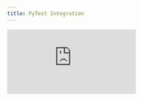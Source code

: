 ```yaml
---
title: PyTest Integration
---
```


<div style={{
    position: 'relative',
    paddingBottom: '56.25%', // 16:9 aspect ratio
    height: 0,
    overflow: 'hidden',
    maxWidth: '100%',
    marginBottom: '20px'
}}>
    <iframe
        src="https://www.loom.com/embed/03831837e44f49a6b7a9bbbe407c29e2?sid=3cb6fbde-7d26-4d0f-a142-820c9e2da651"
        frameborder="0"
        webkitallowfullscreen
        mozallowfullscreen
        allowfullscreen
        style={{
            position: 'absolute',
            top: 0,
            left: 0,
            width: '100%',
            height: '100%',
        }}
    />
</div>

## Integrating LLM Testing into Your Development Workflow

This video demonstrates how to integrate Opik's [PyTest](https://www.comet.com/docs/opik/testing/pytest_integration) functionality into your development workflow, bridging traditional software [testing](https://www.comet.com/docs/opik/testing/pytest_integration) with LLM application testing. Using a real-world call summarizer Streamlit application example, you'll learn how to write regression tests that ensure new features don't break existing LLM functionality, while creating comprehensive [datasets](https://www.comet.com/docs/opik/evaluation/manage_datasets) from your test cases for ongoing [evaluation](https://www.comet.com/docs/opik/evaluation/overview).

## Key Highlights

- **LLM Unit [Testing](https://www.comet.com/docs/opik/testing/pytest_integration)**: Use the [`@llm_unit`](https://www.comet.com/docs/opik/testing/pytest_integration#advanced-usage) decorator to transform any [PyTest](https://www.comet.com/docs/opik/testing/pytest_integration) function into an LLM test that automatically captures [traces](https://www.comet.com/docs/opik/tracing/log_traces) and sends them to Opik projects
- **Flexible [Integration](https://www.comet.com/docs/opik/tracing/integrations/overview)**: Works with both [`@track`](https://www.comet.com/docs/opik/tracing/log_traces#decorators) decorated functions and [integration](https://www.comet.com/docs/opik/tracing/integrations/overview)-wrapped clients (like [`track_openai`](https://www.comet.com/docs/opik/tracing/integrations/openai)) for comprehensive test coverage
- **Mixed [Testing](https://www.comet.com/docs/opik/testing/pytest_integration) Strategies**: Combine traditional unit tests, mocked LLM calls, and real API calls within the same test suite based on your specific needs
- **Cost-Conscious CI/CD**: Be mindful of API costs when using real LLM calls in CI/CD pipelines - consider running expensive tests only locally or selectively
- **Cumulative [Dataset](https://www.comet.com/docs/opik/evaluation/manage_datasets) Creation**: All test cases automatically contribute to a centralized "tests" [dataset](https://www.comet.com/docs/opik/evaluation/manage_datasets), providing comprehensive test coverage documentation
- **Regression Prevention**: Write tests that ensure new code doesn't break existing LLM functionality, maintaining application stability as you iterate
- **Real-World Example**: Practical demonstration using a call summarizer application with actual Streamlit integration and multiple test scenarios
- **[Trace](https://www.comet.com/docs/opik/tracing/log_traces) Integration**: Test [traces](https://www.comet.com/docs/opik/tracing/log_traces) integrate seamlessly with Opik's [experiment](https://www.comet.com/docs/opik/evaluation/evaluate_your_llm) and [dataset](https://www.comet.com/docs/opik/evaluation/manage_datasets) system, providing [feedback scores](https://www.comet.com/docs/opik/tracing/annotate_traces) and success [metrics](https://www.comet.com/docs/opik/evaluation/metrics/overview)
- **File Path Tracking**: Each test result references the exact test function file path, making debugging and maintenance straightforward
